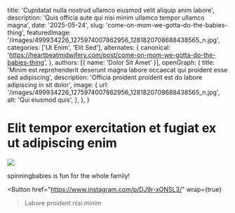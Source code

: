   title: 'Cupidatat nulla nostrud ullamco eiusmod velit aliquip anim labore',
  description: 'Quis officia aute qui nisi minim ullamco tempor ullamco magna',
  date: '2025-05-24',
  slug: 'come-on-mom-we-gotta-do-the-babies-thing',
  featuredImage: '/images/499934226_1275974007862956_1281820708688438565_n.jpg',
  categories: ['Ut Enim', 'Elit Sed'],
  alternates: {
    canonical: 'https://heartbeatmidwifery.com/post/come-on-mom-we-gotta-do-the-babies-thing',
  },
  authors: [{ name: 'Dolor Sit Amet' }],
  openGraph: {
    title: 'Minim est reprehenderit deserunt magna labore occaecat qui proident esse sed adipiscing',
    description: 'Officia proident proident est do labore adipiscing in sit dolor',
    image: {
      url: '/images/499934226_1275974007862956_1281820708688438565_n.jpg',
      alt: 'Qui eiusmod quis',
    },
  },
}


# Elit tempor exercitation et fugiat ex ut adipiscing enim

<Image
  src="/images/499934226_1275974007862956_1281820708688438565_n.jpg"
  size="large"
  wrap={true}
/>

spinningbabies is fun for the whole family!

<Button
  href="https://www.instagram.com/p/DJ9r-xONSL3/"
  wrap={true}
>Labore proident nisi minim</Button>
